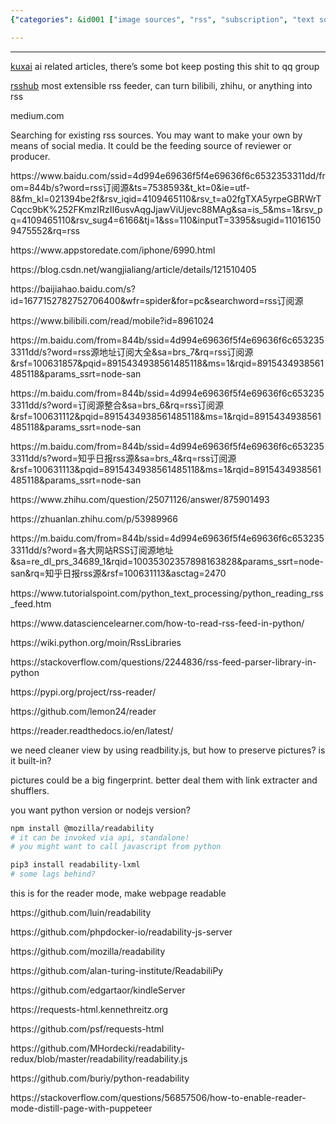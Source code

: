 ```yaml
---
{"categories": &id001 ["image sources", "rss", "subscription", "text sources"], "category": "RSS Feeds and Aggregators", "date": "2022-04-17 03:43:37", "description": "This article delves into RSS feed sources and customizable aggregators, recommending the use of social media for content dissemination. It further explores Python RSS libraries and a JavaScript readability library for image and fingerprint handling. Installation instructions using npm and pip are provided for Node.js and Python.", "tags": *id001, "title": "RSS Feeds"}

---
```


------

[kuxai](https://www.kuxai.com) ai related articles, there's some bot keep posting this shit to qq group

[rsshub](https://github.com/DIYgod/RSSHub) most extensible rss feeder, can turn bilibili, zhihu, or anything into rss

medium.com

Searching for existing rss sources. You may want to make your own by means of social media. It could be the feeding source of reviewer or producer.

https://www.baidu.com/ssid=4d994e69636f5f4e69636f6c6532353311dd/from=844b/s?word=rss订阅源&ts=7538593&t_kt=0&ie=utf-8&fm_kl=021394be2f&rsv_iqid=4109465110&rsv_t=a02fgTXA5yrpeGBRWrTCqcc9bK%252FKmzIRzII6usvAqgJjawViUjevc88MAg&sa=is_5&ms=1&rsv_pq=4109465110&rsv_sug4=6166&tj=1&ss=110&inputT=3395&sugid=110161509475552&rq=rss

https://www.appstoredate.com/iphone/6990.html

https://blog.csdn.net/wangjialiang/article/details/121510405

https://baijiahao.baidu.com/s?id=1677152782752706400&wfr=spider&for=pc&searchword=rss订阅源

https://www.bilibili.com/read/mobile?id=8961024

https://m.baidu.com/from=844b/ssid=4d994e69636f5f4e69636f6c6532353311dd/s?word=rss源地址订阅大全&sa=brs_7&rq=rss订阅源&rsf=100631857&pqid=8915434938561485118&ms=1&rqid=8915434938561485118&params_ssrt=node-san

https://m.baidu.com/from=844b/ssid=4d994e69636f5f4e69636f6c6532353311dd/s?word=订阅源整合&sa=brs_6&rq=rss订阅源&rsf=100631112&pqid=8915434938561485118&ms=1&rqid=8915434938561485118&params_ssrt=node-san

https://m.baidu.com/from=844b/ssid=4d994e69636f5f4e69636f6c6532353311dd/s?word=知乎日报rss源&sa=brs_4&rq=rss订阅源&rsf=100631113&pqid=8915434938561485118&ms=1&rqid=8915434938561485118&params_ssrt=node-san

https://www.zhihu.com/question/25071126/answer/875901493

https://zhuanlan.zhihu.com/p/53989966

https://m.baidu.com/from=844b/ssid=4d994e69636f5f4e69636f6c6532353311dd/s?word=各大网站RSS订阅源地址&sa=re_dl_prs_34689_1&rqid=10035302357898163828&params_ssrt=node-san&rq=知乎日报rss源&rsf=100631113&asctag=2470

https://www.tutorialspoint.com/python_text_processing/python_reading_rss_feed.htm

https://www.datasciencelearner.com/how-to-read-rss-feed-in-python/

https://wiki.python.org/moin/RssLibraries

https://stackoverflow.com/questions/2244836/rss-feed-parser-library-in-python

https://pypi.org/project/rss-reader/

https://github.com/lemon24/reader

https://reader.readthedocs.io/en/latest/

we need cleaner view by using readbility.js, but how to preserve pictures? is it built-in?

pictures could be a big fingerprint. better deal them with link extracter and shufflers.

you want python version or nodejs version?
```bash
npm install @mozilla/readability
# it can be invoked via api, standalone!
# you might want to call javascript from python

```
```bash
pip3 install readability-lxml
# some lags behind?

```

this is for the reader mode, make webpage readable

https://github.com/luin/readability

https://github.com/phpdocker-io/readability-js-server

https://github.com/mozilla/readability

https://github.com/alan-turing-institute/ReadabiliPy

https://github.com/edgartaor/kindleServer

https://requests-html.kennethreitz.org

https://github.com/psf/requests-html

https://github.com/MHordecki/readability-redux/blob/master/readability/readability.js

https://github.com/buriy/python-readability

https://stackoverflow.com/questions/56857506/how-to-enable-reader-mode-distill-page-with-puppeteer

